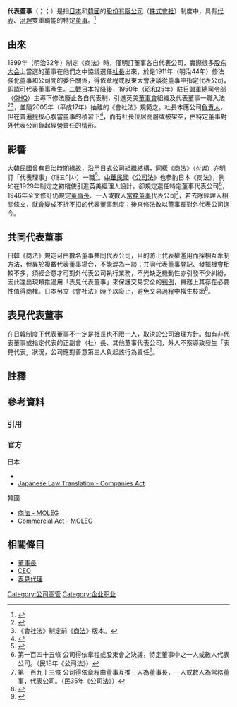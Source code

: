 {{Expert needed|公司法}}
{{japanese
|japanese = 代表取締役
|kana = だいひょうとりしまりやく
|romaji = Daihyō torishimariyaku
}}
{{Infobox Korean name
|title = 代表理事
|hangul = {{linktext|대|표|이|사}}
|hanja = {{linktext|代|表|理|事}}
|rr = Daepyo isa
|mr = Daepyo eesa
}}
'''代表董事'''（{{jpn|j=代表取締役|hg=だいひょうとりしまりやく|rm=Daihyō torishimariyaku|f=y}}；{{kor|諺=대표이사|漢=代表理事|羅=Daepyo isa|f=y|名=南}}；{{lang-en|Representative Director}}）是指[[日本|日本]]和[[大韓民國|韓國]]的[[股份有限公司|股份有限公司]]（[[株式會社|株式會社]]）制度中，具有[[代表|代表]]、[[公司治理|治理]]雙重職能的特定[[董事|董事]]。<ref>{{cite journal |title=日本股份有限公司組織法制之研究―以2015年5月新公司法為基礎 |author=戴銘昇 |journal=集保雙月刊 |volume=222 |issue= |issn= |format=PDF |publisher=[[臺灣集中保管結算所|臺灣集中保管結算所]] |pages=8-28 |url=http://m.tdcc.com.tw/TDCCWEB/upload/4028979551e9037a0151ecfbf01700ea.pdf |date=2015-10-15 |language= |access-date=2017-01-05 |archive-url=https://web.archive.org/web/20170105000038/http://m.tdcc.com.tw/TDCCWEB/upload/4028979551e9037a0151ecfbf01700ea.pdf |archive-date=2017-01-05 |dead-url=yes }}</ref>

== 由來 ==
1899年（明治32年）制定《商法》時，僅明訂董事各自代表公司{{notetag|《[[民法|民法]]》除另有規定外董事代表法人。日本後來《商法》刪除董事代表公司條文，直到《會社法》又納入且規定有代表董事或指定代表者不適用。}}，實際很多[[股东大会|股东大会]]上當選的董事在他們之中協議選任[[社長|社長]]出來，於是1911年（明治44年）修法強化董事和公司間的委任關係，得依章程或股東大會決議從董事中指定代表公司，即認可代表董事產生。[[第二次世界大戰|二戰]][[日本投降|日本投降]]後，1950年（昭和25年）[[駐日盟軍總司令部|駐日盟軍總司令部]]（[[GHQ|GHQ]]）主導下修法廢止各自代表制，引進英美[[董事會|董事會]]組織及代表董事一職入法<ref name=su>{{cite journal |script-title=ja:会社法における取締役会の運営（１） |author=小林俊明 |journal={{lang|ja|専修法学論集}} |volume=104 |issue= |issn=1881-8927 |format=PDF |publisher={{lang|ja|[[專修大學|専修大学]]}} |pages=1-38 |url=http://www.senshu-u.ac.jp/School/horitu/publication/hogakuronshu/104.htm |date=2008-12 |language=ja |access-date=2017-01-05 |archive-url=https://web.archive.org/web/20170620060639/http://www.senshu-u.ac.jp/School/horitu/publication/hogakuronshu/104.htm |archive-date=2017-06-20 |dead-url=yes }}</ref><ref>《會社法》制定前《[https://web.archive.org/web/20050121045924/http://law.e-gov.go.jp/htmldata/M32/M32HO048.html 商法]》版本。</ref>，並隨2005年（平成17年）抽離的《會社法》規範之。社長本應公司[[負責人|負責人]]，但在普遍提拔心腹當董事的積習下<ref name=cc>{{cite journal |coauthors= |author=大塚英明 |date=2005-09 |year= |title=日本公司法修改的历史与趋势——以公司机构为主线 |journal=公司法评论 |volume=2 |issue=2 |isbn=978-7-80217-122-0 |pages= |id= |url=http://www.iolaw.org.cn/showNews.aspx?id=14066 |archiveurl=https://web.archive.org/web/20201004004543/http://www.iolaw.org.cn/showNews.aspx?id=14066 |publisher=人民法院出版社 |archivedate=2020-10-04 |accessdate= |deadurl=no |via=中国法学网 }}</ref>，而有社長位居高層或被架空，由特定董事對外代表公司負起經營責任的情形。

== 影響 ==
[[大韓民國|大韓民國]]曾有[[朝鲜日据时期|日治時期]]緣故，沿用日式公司組織結構，同樣《商法》（[[s:ko:상법_(대한민국)#제3편_회사|상법]]）亦明訂「代表理事」（대표이사）一職<ref>{{cite book|author=|script-title=ko:大韓民國法制五十年史 上|url=https://web.archive.org/web/20170116153959/http://www.bookoa.com/module/book/book_view.asp?book_no=9418996|format=|accessdate=|edition=|series=|date=1999|publisher={{lang|ko|法制處}}|language=ko|isbn=|pages=|script-chapter=ko:2. 商法|chapterurl=https://web.archive.org/web/20170118170047/http://www.moleg.go.kr/knowledge/book50yrHistory?jang=3&jeol=3&book50yrSeq=91|unified=|quote=|deadurl=yes|archiveurl=|archivedate=2017-01-18}}</ref>。[[中華民國|中華民國]]《[[公司法|公司法]]》也參酌日本《商法》，例如在1929年制定之初縱使引進英美經理人設計，卻規定選任特定董事代表公司<ref>第一百四十五條 公司得依章程或股東會之決議，特定董事中之一人或數人代表公司。（民18年《公司法》）</ref>，1946年全文修訂仍規定[[董事長|董事長]]、一人或數人[[常務董事|常務董事]]代表公司<ref>第一百九十三條 公司得依章程由董事互推一人為董事長，一人或數人為常務董事，代表公司。（民35年《公司法》）</ref>，若去除經理人相關條文，就會變成不折不扣的代表董事制度；後來修法改以董事長對外代表公司迄今。

== 共同代表董事 ==
日韓《商法》規定可由數名董事共同代表公司{{notetag|日本：{{lang|ja|共同代表取締役}}，韓國：共同代表理事（공동대표이사）。}}，目的防止代表權濫用而採相互牽制方法，但異於複數代表董事場合，不能混為一談；共同代表董事登記、發揮機會相較不多，須經合意才可對外代表公司執行業務，不光缺乏機動性亦引發不少糾紛，因此還出現類推適用「表見代表董事」來保護交易安全的[[判例|判例]]，實務上其存在必要性值得商榷。日本另立《會社法》時予以廢止，避免交易過程中橫生枝節{{r|cc}}<ref>{{Cite press release |url=http://www.moj.go.jp/MINJI/minji07_00063.html |script-title=ja: 「会社法制の現代化に関する要綱試案」に関する意見募集 |publisher={{lang|ja|[[法務省|法務省]]民事局参事官室}} |date=2003-10-29 |archiveurl=https://web.archive.org/web/20201004004542/http://www.moj.go.jp/MINJI/minji07_00063.html |archivedate=2020-10-04 |accessdate= |language=ja |deadurl=no }}</ref>。

== 表見代表董事 ==
在日韓制度下代表董事不一定是[[社長|社長]]也不限一人，取決於公司治理方針。{{notetag|例如Infinia曾有社長非代表董事<ref>{{Cite web |author= |url=http://www.infinia.co.jp/company.php |script-title=ja:会社概要 |date= |work= |website={{lang|ja|インフィニア株式会社}} |accessdate= |language=ja |archive-url=https://web.archive.org/web/20170925213048/http://infinia.co.jp/company.php |archive-date=2017-09-25 |dead-url=yes |via= }}</ref>，[[三菱商事|三菱商事]]則有數名代表董事<ref>{{Cite web |author= |url=http://www.mitsubishicorp.com/jp/ja/about/bmembers/ |script-title=ja:役員紹介 |date=2018-06-22 |work= |website={{lang|ja|三菱商事}} |accessdate= |language=ja |archive-url=https://web.archive.org/web/20200807094723/https://www.mitsubishicorp.com/jp/ja/about/bmembers/ |archive-date=2020-08-07 |dead-url=no |via= }}</ref>。由於海外並無相對職位，因此日韓對外常比擬[[CEO|CEO]]表示最高經營責任者，惟注意CEO是專業經理人採獨任制，與代表董事性質不同。}}如有非代表董事或指定代表的正副會（社）長、其他董事代表公司，外人不察導致發生「表見代表」狀況，公司應對善意第三人負起該行為責任<ref name=tm>{{cite journal |title=公司法交易安全的實踐：表見代表董事制度 |author=林淳宏 |journal=德明學報 |volume=40 |issue=1 |issn= |format=PDF |publisher=[[德明財經科技大學|德明財經科技大學]] |pages=1-16 |url=http://libwri.nhu.edu.tw:8081/Ejournal/AH01400101.pdf |date=2016-06 |language= |access-date=2017-01-05 |archive-date=2017-01-04 |archive-url=https://web.archive.org/web/20170104235744/http://libwri.nhu.edu.tw:8081/Ejournal/AH01400101.pdf |dead-url=no }}</ref>。{{notetag|日本：{{lang|ja|表見代表取締役}}，韓國：表見代表理事（표현대표이사）。「表見代表」及《[[民法|民法]]》「[[表見代理|表見代理]]」雖皆經授與或默許讓第三人產生信賴的外觀，但兩者有別。「表見代表」為同一[[法人|法人]]主體，概括承受法律效果；「表見代理」乃代理人和被代理人兩個[[民事|民事]]主體，代理人原屬[[無權代理|無權代理]]行為之法律效果歸於被代理人。{{r|tm}}至於第三人能否主張「表見代表（代理）」，端看事實程度而定。}}

== 註釋 ==
{{Div col|cols=2}}
{{notefoot}}
{{Div col end}}

== 參考資料 ==
=== 引用===
{{reflist|2}}

=== 官方 ===
;日本
{{refbegin|2}}
*[https://web.archive.org/web/20190520172527/http://hourei.ndl.go.jp/SearchSys/viewEnkaku.do?i=OiivKKtBrajtttcvcePBGA%3D%3D {{lang|ja|日本法令索引：商法 - 国立国会図書館}}]
*[http://www.japaneselawtranslation.go.jp/law/detail/?id=2035 Japanese Law Translation - Companies Act]{{Wayback|url=http://www.japaneselawtranslation.go.jp/law/detail/?id=2035 |date=20170108095759 }}
{{refend}}
;韓國
{{refbegin|2}}
*[http://www.moleg.go.kr/english/korLawEng?pstSeq=59030 商法 - MOLEG]{{Wayback|url=http://www.moleg.go.kr/english/korLawEng?pstSeq=59030 |date=20170118123639 }}
*[http://www.moleg.go.kr/english/korLawEng?pstSeq=52668 Commercial Act - MOLEG]{{Wayback|url=http://www.moleg.go.kr/english/korLawEng?pstSeq=52668 |date=20190606164939 }}
{{refend}}

== 相關條目 ==
*[[董事長|董事長]]
*[[CEO|CEO]]
*[[表見代理|表見代理]]

{{公司头衔}}

[[Category:公司高管|Category:公司高管]]
[[Category:企业职业|Category:企业职业]]